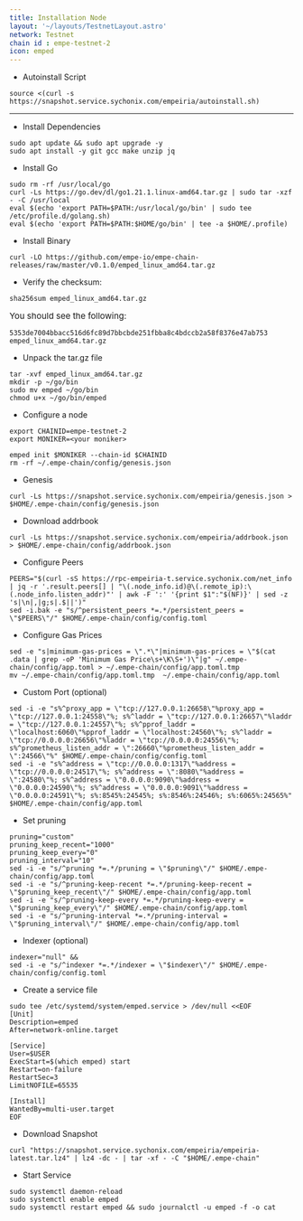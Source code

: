 ```yaml
---
title: Installation Node
layout: '~/layouts/TestnetLayout.astro'
network: Testnet
chain id : empe-testnet-2
icon: emped
---
```


- Autoinstall Script
```
source <(curl -s https://snapshot.service.sychonix.com/empeiria/autoinstall.sh) 
```
----

- Install Dependencies
```
sudo apt update && sudo apt upgrade -y 
sudo apt install -y git gcc make unzip jq
```

- Install Go
```
sudo rm -rf /usr/local/go
curl -Ls https://go.dev/dl/go1.21.1.linux-amd64.tar.gz | sudo tar -xzf - -C /usr/local
eval $(echo 'export PATH=$PATH:/usr/local/go/bin' | sudo tee /etc/profile.d/golang.sh)
eval $(echo 'export PATH=$PATH:$HOME/go/bin' | tee -a $HOME/.profile)
```

- Install Binary
```
curl -LO https://github.com/empe-io/empe-chain-releases/raw/master/v0.1.0/emped_linux_amd64.tar.gz
```
- Verify the checksum:
```
sha256sum emped_linux_amd64.tar.gz
```
<span style="font-size: 15px;">You should see the following:</span>
```
5353de7004bbacc516d6fc89d7bbcbde251fbba8c4bdccb2a58f8376e47ab753  emped_linux_amd64.tar.gz
```
- Unpack the tar.gz file
```
tar -xvf emped_linux_amd64.tar.gz 
mkdir -p ~/go/bin
sudo mv emped ~/go/bin
chmod u+x ~/go/bin/emped 
```
- Configure a node
```
export CHAINID=empe-testnet-2
export MONIKER=<your moniker> 
```
```
emped init $MONIKER --chain-id $CHAINID
rm -rf ~/.empe-chain/config/genesis.json
```
- Genesis
```
curl -Ls https://snapshot.service.sychonix.com/empeiria/genesis.json > $HOME/.empe-chain/config/genesis.json 
```
- Download addrbook
```
curl -Ls https://snapshot.service.sychonix.com/empeiria/addrbook.json > $HOME/.empe-chain/config/addrbook.json
```
- Configure Peers
```
PEERS="$(curl -sS https://rpc-empeiria-t.service.sychonix.com/net_info | jq -r '.result.peers[] | "\(.node_info.id)@\(.remote_ip):\(.node_info.listen_addr)"' | awk -F ':' '{print $1":"$(NF)}' | sed -z 's|\n|,|g;s|.$||')"
sed -i.bak -e "s/^persistent_peers *=.*/persistent_peers = \"$PEERS\"/" $HOME/.empe-chain/config/config.toml
```
- Configure Gas Prices
```
sed -e "s|minimum-gas-prices = \".*\"|minimum-gas-prices = \"$(cat .data | grep -oP 'Minimum Gas Price\s+\K\S+')\"|g" ~/.empe-chain/config/app.toml > ~/.empe-chain/config/app.toml.tmp
mv ~/.empe-chain/config/app.toml.tmp  ~/.empe-chain/config/app.toml
```
- Custom Port (optional)
```
sed -i -e "s%^proxy_app = \"tcp://127.0.0.1:26658\"%proxy_app = \"tcp://127.0.0.1:24558\"%; s%^laddr = \"tcp://127.0.0.1:26657\"%laddr = \"tcp://127.0.0.1:24557\"%; s%^pprof_laddr = \"localhost:6060\"%pprof_laddr = \"localhost:24560\"%; s%^laddr = \"tcp://0.0.0.0:26656\"%laddr = \"tcp://0.0.0.0:24556\"%; s%^prometheus_listen_addr = \":26660\"%prometheus_listen_addr = \":24566\"%" $HOME/.empe-chain/config/config.toml
sed -i -e "s%^address = \"tcp://0.0.0.0:1317\"%address = \"tcp://0.0.0.0:24517\"%; s%^address = \":8080\"%address = \":24580\"%; s%^address = \"0.0.0.0:9090\"%address = \"0.0.0.0:24590\"%; s%^address = \"0.0.0.0:9091\"%address = \"0.0.0.0:24591\"%; s%:8545%:24545%; s%:8546%:24546%; s%:6065%:24565%" $HOME/.empe-chain/config/app.toml
```
- Set pruning
```
pruning="custom"
pruning_keep_recent="1000"
pruning_keep_every="0"
pruning_interval="10"
sed -i -e "s/^pruning *=.*/pruning = \"$pruning\"/" $HOME/.empe-chain/config/app.toml
sed -i -e "s/^pruning-keep-recent *=.*/pruning-keep-recent = \"$pruning_keep_recent\"/" $HOME/.empe-chain/config/app.toml
sed -i -e "s/^pruning-keep-every *=.*/pruning-keep-every = \"$pruning_keep_every\"/" $HOME/.empe-chain/config/app.toml
sed -i -e "s/^pruning-interval *=.*/pruning-interval = \"$pruning_interval\"/" $HOME/.empe-chain/config/app.toml
```
- Indexer (optional)
```
indexer="null" &&
sed -i -e "s/^indexer *=.*/indexer = \"$indexer\"/" $HOME/.empe-chain/config/config.toml
```

- Create a service file
```
sudo tee /etc/systemd/system/emped.service > /dev/null <<EOF
[Unit]
Description=emped
After=network-online.target

[Service]
User=$USER
ExecStart=$(which emped) start
Restart=on-failure
RestartSec=3
LimitNOFILE=65535

[Install]
WantedBy=multi-user.target
EOF
```
- Download Snapshot
```
curl "https://snapshot.service.sychonix.com/empeiria/empeiria-latest.tar.lz4" | lz4 -dc - | tar -xf - -C "$HOME/.empe-chain"
```
- Start Service
```
sudo systemctl daemon-reload
sudo systemctl enable emped
sudo systemctl restart emped && sudo journalctl -u emped -f -o cat
```